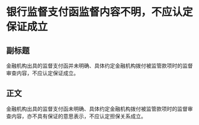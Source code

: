 # 银行监督支付函监督内容不明，不应认定保证成立
## 副标题
金融机构出具的监督支付函并未明确、具体约定金融机构拨付被监管款项时的监督审查内容，不应认定保证成立。
## 正文
金融机构出具的监督支付函未明确、具体约定金融机构拨付被监管款项时的监督审查内容，亦不具有保证的意思表示，不应认定担保关系成立。